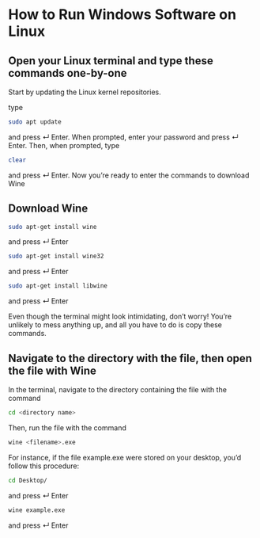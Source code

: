 
# How to Run Windows Software on Linux


## Open your Linux terminal and type these commands one-by-one

Start by updating the Linux kernel repositories.

type 
```bash
sudo apt update
```
and press ↵ Enter. When prompted, enter your password and press ↵ Enter. Then, when prompted, type 
```bash
clear
```
and press ↵ Enter. Now you’re ready to enter the commands to download Wine

## Download Wine
```bash
sudo apt-get install wine 
```
and press ↵ Enter
```bash
sudo apt-get install wine32
```
and press ↵ Enter
```bash
sudo apt-get install libwine
```
and press ↵ Enter

Even though the terminal might look intimidating, don’t worry! You’re unlikely to mess anything up, and all you have to do is copy these commands.

## Navigate to the directory with the file, then open the file with Wine


In the terminal, navigate to the directory containing the file with the command
```bash
cd <directory name>
```
Then, run the file with the command 
```bash
wine <filename>.exe
```
For instance, if the file example.exe were stored on your desktop, you’d follow this procedure:
```bash
cd Desktop/
```
and press ↵ Enter
```bash
wine example.exe
```
and press ↵ Enter
